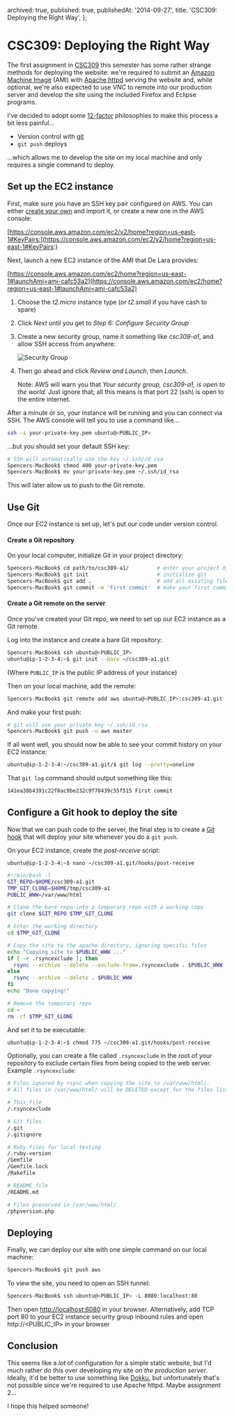   archived: true,
  published: true,
  publishedAt: '2014-09-27',
  title: 'CSC309: Deploying the Right Way',
};


<NextSeo title={meta.title} description={meta.description} />


# CSC309: Deploying the Right Way

The first assignment in [CSC309][csc309] this semester has some rather strange methods for deploying the website:
we're required to submit an [Amazon Machine Image][ami] (AMI) with [Apache httpd][httpd] serving the website and,
while optional, we're also expected to use _VNC_ to remote into our production server and develop the site using
the included Firefox and Eclipse programs.

I've decided to adopt some [12-factor][] philosophies to make this process a bit less painful...

- Version control with [git][]
- `git push` deploys

...which allows me to develop the site on my local machine and only requires a single command to deploy.

## Set up the EC2 instance

First, make sure you have an SSH key pair configured on AWS. You can either
[create your own](./2014-01-09-public-key-authentication-on-cdf.md) and import it, or create a new one in the AWS console:

[https://console.aws.amazon.com/ec2/v2/home?region=us-east-1#KeyPairs:](https://console.aws.amazon.com/ec2/v2/home?region=us-east-1#KeyPairs:)

Next, launch a new EC2 instance of the AMI that De Lara provides:

[https://console.aws.amazon.com/ec2/home?region=us-east-1#launchAmi=ami-cafc53a2](https://console.aws.amazon.com/ec2/home?region=us-east-1#launchAmi=ami-cafc53a2)

1. Choose the _t2.micro_ instance type (or _t2.small_ if you have cash to spare)
2. Click _Next_ until you get to _Step 6: Configure Security Group_
3. Create a new security group, name it something like _csc309-a1_, and allow SSH access from anywhere:

   <Image src={ec2SecurityGroupPng} alt="Security Group" />

4. Then go ahead and click _Review and Launch_, then _Launch_.

   Note: AWS will warn you that _Your security group, csc309-a1, is open to the world._
   Just ignore that; all this means is that port 22 (ssh) is open to the entire internet.

After a minute or so, your instance will be running and you can connect via SSH.
The AWS console will tell you to use a command like...

```bash
ssh -i your-private-key.pem ubuntu@<PUBLIC_IP>
```

...but you should set your default SSH key:

```bash
# SSH will automatically use the key ~/.ssh/id_rsa
Spencers-MacBook$ chmod 400 your-private-key.pem
Spencers-MacBook$ mv your-private-key.pem ~/.ssh/id_rsa
```

This will later allow us to push to the Git remote.

## Use Git

Once our EC2 instance is set up, let's put our code under version control.

#### Create a Git repository

On your local computer, initialize Git in your project directory:

```bash
Spencers-MacBook$ cd path/to/csc309-a1/         # enter your project directory
Spencers-MacBook$ git init                      # initialize git
Spencers-MacBook$ git add .                     # add all existing files
Spencers-MacBook$ git commit -m 'First commit'  # make your first commit
```

#### Create a Git remote on the server

Once you've created your Git repo, we need to set up our EC2 instance as a Git remote.

Log into the instance and create a bare Git repository:

```bash
Spencers-MacBook$ ssh ubuntu@<PUBLIC_IP>
ubuntu@ip-1-2-3-4:~$ git init --bare ~/csc309-a1.git
```

(Where `PUBLIC_IP` is the public IP address of your instance)

Then on your local machine, add the remote:

```bash
Spencers-MacBook$ git remote add aws ubuntu@<PUBLIC_IP>:csc309-a1.git
```

And make your first push:

```bash
# git will use your private key ~/.ssh/id_rsa
Spencers-MacBook$ git push -u aws master
```

If all went well, you should now be able to see your commit history on your EC2 instance:

```bash
ubuntu@ip-1-2-3-4:~/csc309-a1.git/$ git log --pretty=oneline
```

That `git log` command should output something like this:

```bash
141ea38b4391c22f0ac9be232c9f70439c55f515 First commit
```

## Configure a Git hook to deploy the site

Now that we can push code to the server, the final step is to create a
[Git hook](http://git-scm.com/book/en/Customizing-Git-Git-Hooks) that will deploy your site
whenever you do a `git push`.

On your EC2 instance, create the _post-receive_ script:

```
ubuntu@ip-1-2-3-4:~$ nano ~/csc309-a1.git/hooks/post-receive
```

```bash
#!/bin/bash -l
GIT_REPO=$HOME/csc309-a1.git
TMP_GIT_CLONE=$HOME/tmp/csc309-a1
PUBLIC_WWW=/var/www/html

# Clone the bare repo into a temporary repo with a working copy
git clone $GIT_REPO $TMP_GIT_CLONE

# Enter the working directory
cd $TMP_GIT_CLONE

# Copy the site to the apache directory, ignoring specific files
echo "Copying site to $PUBLIC_WWW ..."
if [ -r .rsyncexclude ]; then
  rsync --archive --delete --exclude-from=.rsyncexclude . $PUBLIC_WWW
else
  rsync --archive --delete . $PUBLIC_WWW
fi
echo "Done copying!"

# Remove the temporary repo
cd ~
rm -rf $TMP_GIT_CLONE
```

And set it to be executable:

```bash
ubuntu@ip-1-2-3-4:~$ chmod 775 ~/csc309-a1.git/hooks/post-receive
```

Optionally, you can create a file called `.rsyncexclude` in the root of your repository to exclude certain files
from being copied to the web server. Example `.rsyncexclude`:

```bash
# Files ignored by rsync when copying the site to /var/www/html/.
# All files in /var/www/html/ will be DELETED except for the files listed below.

# This file
/.rsyncexclude

# Git files
/.git
/.gitignore

# Ruby files for local testing
/.ruby-version
/Gemfile
/Gemfile.lock
/Rakefile

# README file
/README.md

# Files preserved in /var/www/html/
/phpversion.php
```

## Deploying

Finally, we can deploy our site with one simple command on our local machine:

```bash
Spencers-MacBook$ git push aws
```

To view the site, you need to open an SSH tunnel:

```bash
Spencers-MacBook$ ssh ubuntu@<PUBLIC_IP> -L 8080:localhost:80
```

Then open [http://localhost:8080](http://localhost:8080) in your browser. Alternatively, add TCP port 80 to your EC2 instance
security group inbound rules and open http://\<PUBLIC_IP\> in your browser

## Conclusion

This seems like a _lot_ of configuration for a simple static website, but I'd much rather do this over
developing my site _on the production server_. Ideally, it'd be better to use something like [Dokku][dokku],
but unfortunately that's not possible since we're required to use Apache httpd. Maybe assignment 2...

I hope this helped someone!

[csc309]: http://cssu.cdf.toronto.edu/w/index.php/CSC309
[ami]: http://en.wikipedia.org/wiki/Amazon_Machine_Image
[httpd]: http://httpd.apache.org/
[12-factor]: http://12factor.net/
[git]: http://git-scm.com/
[dokku]: https://github.com/progrium/dokku
